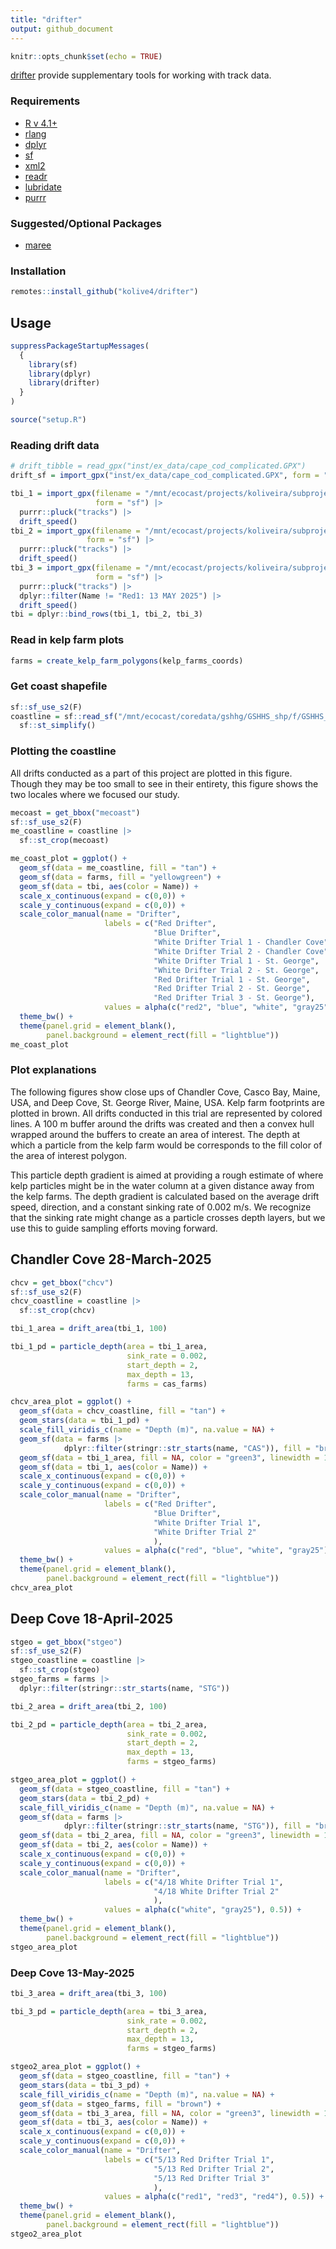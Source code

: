 ```yaml
---
title: "drifter"
output: github_document
---
```


```r
knitr::opts_chunk$set(echo = TRUE)
```

[drifter](https://github.com/kolive4/drifter) provide supplementary tools for working with track data.

### Requirements

-   [R v 4.1+](https://www.r-project.org/)
-   [rlang](https://CRAN.R-project.org/package=rland)
-   [dplyr](https://CRAN.R-project.org/package=dplyr)
-   [sf](https://CRAN.R-project.org/package=sf)
-   [xml2](https://CRAN.R-project.org/package=xml2)
-   [readr](https://CRAN.R-project.org/package=readr)
-   [lubridate](https://CRAN.R-project.org/package=lubridate)
-   [purrr](https://CRAN.R-project.org/package=purrr)

### Suggested/Optional Packages
-   [maree](https://github.com/BigelowLab/maree)

### Installation

```r
remotes::install_github("kolive4/drifter")
```

## Usage

```r
suppressPackageStartupMessages(
  {
    library(sf)
    library(dplyr)
    library(drifter)
  }
)

source("setup.R")
```

### Reading drift data
```r
# drift_tibble = read_gpx("inst/ex_data/cape_cod_complicated.GPX")
drift_sf = import_gpx("inst/ex_data/cape_cod_complicated.GPX", form = "sf")

tbi_1 = import_gpx(filename = "/mnt/ecocast/projects/koliveira/subprojects/drifter/inst/ex_data/TBI_drifts/TBI_drifts_28_03_2025.GPX",
                   form = "sf") |>
  purrr::pluck("tracks") |>
  drift_speed()
tbi_2 = import_gpx(filename = "/mnt/ecocast/projects/koliveira/subprojects/drifter/inst/ex_data/TBI_drifts/TBI_drifts_18_04_2025.GPX",
                 form = "sf") |>
  purrr::pluck("tracks") |>
  drift_speed()
tbi_3 = import_gpx(filename = "/mnt/ecocast/projects/koliveira/subprojects/drifter/inst/ex_data/TBI_drifts/TBI_drifts_13_05_2025.GPX",
                   form = "sf") |>
  purrr::pluck("tracks") |>
  dplyr::filter(Name != "Red1: 13 MAY 2025") |>
  drift_speed()
tbi = dplyr::bind_rows(tbi_1, tbi_2, tbi_3)

```

### Read in kelp farm plots
```r
farms = create_kelp_farm_polygons(kelp_farms_coords)
```

### Get coast shapefile
```r
sf::sf_use_s2(F)
coastline = sf::read_sf("/mnt/ecocast/coredata/gshhg/GSHHS_shp/f/GSHHS_f_L1.shp") |>
  sf::st_simplify()
```

### Plotting the coastline
All drifts conducted as a part of this project are plotted in this figure. Though they may be too small to see in their entirety, this figure shows the two locales where we focused our study. 
```r
mecoast = get_bbox("mecoast")
sf::sf_use_s2(F)
me_coastline = coastline |>
  sf::st_crop(mecoast)

me_coast_plot = ggplot() +
  geom_sf(data = me_coastline, fill = "tan") +
  geom_sf(data = farms, fill = "yellowgreen") +
  geom_sf(data = tbi, aes(color = Name)) +
  scale_x_continuous(expand = c(0,0)) +
  scale_y_continuous(expand = c(0,0)) +
  scale_color_manual(name = "Drifter",
                     labels = c("Red Drifter",
                                "Blue Drifter",
                                "White Drifter Trial 1 - Chandler Cove",
                                "White Drifter Trial 2 - Chandler Cove",
                                "White Drifter Trial 1 - St. George",
                                "White Drifter Trial 2 - St. George",
                                "Red Drifter Trial 1 - St. George",
                                "Red Drifter Trial 2 - St. George",
                                "Red Drifter Trial 3 - St. George"),
                     values = alpha(c("red2", "blue", "white", "gray25", "white", "gray25", "red1", "red3", "red4"), 0.5)) +
  theme_bw() +
  theme(panel.grid = element_blank(),
        panel.background = element_rect(fill = "lightblue"))
me_coast_plot

```

### Plot explanations
The following figures show close ups of Chandler Cove, Casco Bay, Maine, USA, and Deep Cove, St. George River, Maine, USA. Kelp farm footprints are plotted in brown. All drifts conducted in this trial are represented by colored lines. A 100 m buffer around the drifts was created and then a convex hull wrapped around the buffers to create an area of interest. The depth at which a particle from the kelp farm would be corresponds to the fill color of the area of interest polygon. 

This particle depth gradient is aimed at providing a rough estimate of where kelp particles might be in the water column at a given distance away from the kelp farms. The depth gradient is calculated based on the average drift speed, direction, and a constant sinking rate of 0.002 m/s. We recognize that the sinking rate might change as a particle crosses depth layers, but we use this to guide sampling efforts moving forward.

## Chandler Cove 28-March-2025
```r
chcv = get_bbox("chcv")
sf::sf_use_s2(F)
chcv_coastline = coastline |>
  sf::st_crop(chcv)

tbi_1_area = drift_area(tbi_1, 100) 

tbi_1_pd = particle_depth(area = tbi_1_area,
                          sink_rate = 0.002,
                          start_depth = 2,
                          max_depth = 13,
                          farms = cas_farms)

chcv_area_plot = ggplot() +
  geom_sf(data = chcv_coastline, fill = "tan") +
  geom_stars(data = tbi_1_pd) +
  scale_fill_viridis_c(name = "Depth (m)", na.value = NA) +
  geom_sf(data = farms |>
            dplyr::filter(stringr::str_starts(name, "CAS")), fill = "brown") +
  geom_sf(data = tbi_1_area, fill = NA, color = "green3", linewidth = 1) +
  geom_sf(data = tbi_1, aes(color = Name)) +
  scale_x_continuous(expand = c(0,0)) +
  scale_y_continuous(expand = c(0,0)) +
  scale_color_manual(name = "Drifter",
                     labels = c("Red Drifter",
                                "Blue Drifter",
                                "White Drifter Trial 1",
                                "White Drifter Trial 2"
                                ),
                     values = alpha(c("red", "blue", "white", "gray25"), 0.5)) +
  theme_bw() +
  theme(panel.grid = element_blank(),
        panel.background = element_rect(fill = "lightblue"))
chcv_area_plot
```

## Deep Cove 18-April-2025
```r
stgeo = get_bbox("stgeo")
sf::sf_use_s2(F)
stgeo_coastline = coastline |>
  sf::st_crop(stgeo)
stgeo_farms = farms |>
  dplyr::filter(stringr::str_starts(name, "STG"))

tbi_2_area = drift_area(tbi_2, 100)

tbi_2_pd = particle_depth(area = tbi_2_area,
                          sink_rate = 0.002,
                          start_depth = 2,
                          max_depth = 13,
                          farms = stgeo_farms)

stgeo_area_plot = ggplot() +
  geom_sf(data = stgeo_coastline, fill = "tan") +
  geom_stars(data = tbi_2_pd) +
  scale_fill_viridis_c(name = "Depth (m)", na.value = NA) +
  geom_sf(data = farms |>
            dplyr::filter(stringr::str_starts(name, "STG")), fill = "brown") +
  geom_sf(data = tbi_2_area, fill = NA, color = "green3", linewidth = 1) +
  geom_sf(data = tbi_2, aes(color = Name)) +
  scale_x_continuous(expand = c(0,0)) +
  scale_y_continuous(expand = c(0,0)) +
  scale_color_manual(name = "Drifter",
                     labels = c("4/18 White Drifter Trial 1",
                                "4/18 White Drifter Trial 2"
                                ),
                     values = alpha(c("white", "gray25"), 0.5)) +
  theme_bw() +
  theme(panel.grid = element_blank(),
        panel.background = element_rect(fill = "lightblue"))
stgeo_area_plot

```

### Deep Cove 13-May-2025
```r
tbi_3_area = drift_area(tbi_3, 100)

tbi_3_pd = particle_depth(area = tbi_3_area,
                          sink_rate = 0.002,
                          start_depth = 2,
                          max_depth = 13,
                          farms = stgeo_farms)

stgeo2_area_plot = ggplot() +
  geom_sf(data = stgeo_coastline, fill = "tan") +
  geom_stars(data = tbi_3_pd) +
  scale_fill_viridis_c(name = "Depth (m)", na.value = NA) +
  geom_sf(data = stgeo_farms, fill = "brown") +
  geom_sf(data = tbi_3_area, fill = NA, color = "green3", linewidth = 1) +
  geom_sf(data = tbi_3, aes(color = Name)) +
  scale_x_continuous(expand = c(0,0)) +
  scale_y_continuous(expand = c(0,0)) +
  scale_color_manual(name = "Drifter",
                     labels = c("5/13 Red Drifter Trial 1",
                                "5/13 Red Drifter Trial 2",
                                "5/13 Red Drifter Trial 3"
                                ),
                     values = alpha(c("red1", "red3", "red4"), 0.5)) +
  theme_bw() +
  theme(panel.grid = element_blank(),
        panel.background = element_rect(fill = "lightblue"))
stgeo2_area_plot
```
